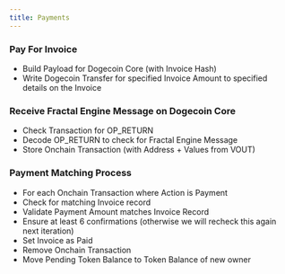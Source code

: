 ```yaml
---
title: Payments
---
```


### Pay For Invoice
- Build Payload for Dogecoin Core (with Invoice Hash)
- Write Dogecoin Transfer for specified Invoice Amount to specified details on the Invoice

### Receive Fractal Engine Message on Dogecoin Core
- Check Transaction for OP_RETURN
- Decode OP_RETURN to check for Fractal Engine Message
- Store Onchain Transaction (with Address + Values from VOUT)

### Payment Matching Process 
- For each Onchain Transaction where Action is Payment
- Check for matching Invoice record
- Validate Payment Amount matches Invoice Record
- Ensure at least 6 confirmations (otherwise we will recheck this again next iteration)
- Set Invoice as Paid
- Remove Onchain Transaction
- Move Pending Token Balance to Token Balance of new owner
